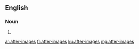 ==English==

===Noun===
{{head|en|plural}}

# {{plural of|after-image|lang=en}}

[[ar:after-images]]
[[fr:after-images]]
[[ku:after-images]]
[[mg:after-images]]